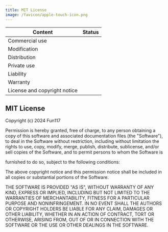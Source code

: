 ```yaml
---
title: MIT License
image: /favicon/apple-touch-icon.png
---
```



| Content | Status |
| ---- | -------- |
| Commercial use | <Check/> |
| Modification | <Check/> |
| Distribution | <Check/> |
| Private use | <Check/> |
| Liability | <X/> |
| Warranty | <X/> |
| License and copyright notice | <Info/> |

## MIT License

Copyright (c) 2024 Fun117

Permission is hereby granted, free of charge, to any person obtaining a copy of this software and associated documentation files (the "Software"), to deal in the Software without restriction, including without limitation the rights to use, copy, modify, merge, publish, distribute, sublicense, and/or sell copies of the Software, and to permit persons to whom the Software is

furnished to do so, subject to the following conditions:

The above copyright notice and this permission notice shall be included in all copies or substantial portions of the Software.

THE SOFTWARE IS PROVIDED "AS IS", WITHOUT WARRANTY OF ANY KIND, EXPRESS OR IMPLIED, INCLUDING BUT NOT LIMITED TO THE WARRANTIES OF MERCHANTABILITY, FITNESS FOR A PARTICULAR PURPOSE AND NONINFRINGEMENT. IN NO EVENT SHALL THE AUTHORS OR COPYRIGHT HOLDERS BE LIABLE FOR ANY CLAIM, DAMAGES OR OTHER LIABILITY, WHETHER IN AN ACTION OF CONTRACT, TORT OR OTHERWISE, ARISING FROM, OUT OF OR IN CONNECTION WITH THE SOFTWARE OR THE USE OR OTHER DEALINGS IN THE SOFTWARE.
